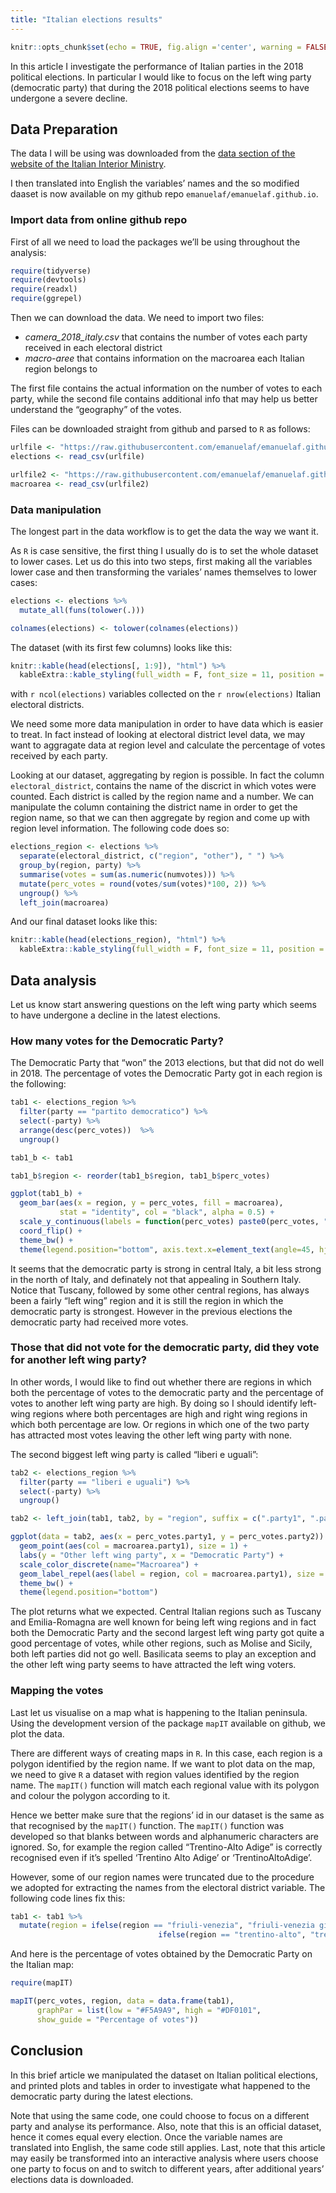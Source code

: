 ```yaml
---
title: "Italian elections results"
---
```


```r
knitr::opts_chunk$set(echo = TRUE, fig.align ='center', warning = FALSE, message = FALSE)
```

In this article I investigate the performance of Italian parties in the 2018 political elections. In particular I would like to focus on the left wing party (democratic party) that during the 2018 political elections seems to have undergone a severe decline.

## Data Preparation

The data I will be using was downloaded from the [data section of the website of the Italian Interior Ministry](http://dait.interno.gov.it/elezioni/open-data/dati-elezioni-politiche-4-marzo-2018). 

I then translated into English the variables' names and the so modified daaset is now available on my github repo `emanuelaf/emanuelaf.github.io`. 


### Import data from online github repo

First of all we need to load the packages we'll be using throughout the analysis:

```r
require(tidyverse)
require(devtools)
require(readxl)
require(ggrepel)
```

Then we can download the data. We need to import two files: 

* _camera_2018_italy.csv_ that contains the number of votes each party received in each electoral district
* _macro-aree_ that contains information on the macroarea each Italian region belongs to


The first file contains the actual information on the number of votes to each party, while the second file contains additional info that may help us better understand the "geography" of the votes.


Files can be downloaded straight from github and parsed to `R` as follows:

```r
urlfile <- "https://raw.githubusercontent.com/emanuelaf/emanuelaf.github.io/master/camera_2018_italy.csv"
elections <- read_csv(urlfile)

urlfile2 <- "https://raw.githubusercontent.com/emanuelaf/emanuelaf.github.io/master/macro-area"
macroarea <- read_csv(urlfile2)
```



### Data manipulation

The longest part in the data workflow is to get the data the way we want it. 

As `R` is case sensitive, the first thing I usually do is to set the whole dataset to lower cases. Let us do this into two steps, first making all the variables lower case and then transforming the variales' names themselves to lower cases:

```r
elections <- elections %>%
  mutate_all(funs(tolower(.)))

colnames(elections) <- tolower(colnames(elections))
```


The dataset (with its first few columns) looks like this:

```r
knitr::kable(head(elections[, 1:9]), "html") %>%
  kableExtra::kable_styling(full_width = F, font_size = 11, position = "center")
```

with `r ncol(elections)` variables collected on the `r nrow(elections)` Italian electoral districts.

We need some more data manipulation in order to have data which is easier to treat. In fact instead of looking at electoral district level data, we may want to aggragate data at region level and calculate the percentage of votes received by each party.

Looking at our dataset, aggregating by region is possible. In fact the column `electoral_district`, contains the name of the discrict in which votes were counted. Each district is called by the region name and a number. We can manipulate the column containing the district name in order to get the region name, so that we can then aggregate by region and come up with region level information. The following code does so:


```r
elections_region <- elections %>%
  separate(electoral_district, c("region", "other"), " ") %>%
  group_by(region, party) %>%
  summarise(votes = sum(as.numeric(numvotes))) %>%
  mutate(perc_votes = round(votes/sum(votes)*100, 2)) %>% 
  ungroup() %>%
  left_join(macroarea)
```

And our final dataset looks like this:

```r
knitr::kable(head(elections_region), "html") %>%
  kableExtra::kable_styling(full_width = F, font_size = 11, position = "center")
```

## Data analysis

Let us know start answering questions on the left wing party which seems to have undergone a decline in the latest elections.

### How many votes for the Democratic Party?

The Democratic Party that "won" the 2013 elections, but that did not do well in 2018. The percentage of votes the Democratic Party got in each region is the following:


```r

tab1 <- elections_region %>%
  filter(party == "partito democratico") %>%
  select(-party) %>%
  arrange(desc(perc_votes))  %>%
  ungroup()

tab1_b <- tab1

tab1_b$region <- reorder(tab1_b$region, tab1_b$perc_votes)

ggplot(tab1_b) +
  geom_bar(aes(x = region, y = perc_votes, fill = macroarea), 
           stat = "identity", col = "black", alpha = 0.5) +
  scale_y_continuous(labels = function(perc_votes) paste0(perc_votes, "%")) +
  coord_flip() +
  theme_bw() +
  theme(legend.position="bottom", axis.text.x=element_text(angle=45, hjust=1))
```

It seems that the democratic party is strong in central Italy, a bit less strong in the north of Italy, and definately not that appealing in Southern Italy. Notice that Tuscany, followed by some other central regions, has always been a fairly "left wing" region and it is still the region in which the democratic party is strongest. However in the previous elections the democratic party had received more votes.


### Those that did not vote for the democratic party, did they vote for another left wing party?

In other words, I would like to find out whether there are regions in which both the percentage of votes to the democratic party and the percentage of votes to another left wing party are high. By doing so I should identify left-wing regions where both percentages are high and right wing regions in which both percentage are low. Or regions in which one of the two party has attracted most votes leaving the other left wing party with none.

The second biggest left wing party is called "liberi e uguali":

```r

tab2 <- elections_region %>%
  filter(party == "liberi e uguali") %>%
  select(-party) %>%
  ungroup()

tab2 <- left_join(tab1, tab2, by = "region", suffix = c(".party1", ".party2")) 

ggplot(data = tab2, aes(x = perc_votes.party1, y = perc_votes.party2)) +
  geom_point(aes(col = macroarea.party1), size = 1) +
  labs(y = "Other left wing party", x = "Democratic Party") +
  scale_color_discrete(name="Macroarea") +
  geom_label_repel(aes(label = region, col = macroarea.party1), size = 3, show_guide=F) +
  theme_bw() +
  theme(legend.position="bottom")  

```

The plot returns what we expected. Central Italian regions such as Tuscany and Emilia-Romagna are well known for being left wing regions and in fact both the Democratic Party and the second largest left wing party got quite a good percentage of votes, while other regions, such as Molise and Sicily, both left parties did not go well. Basilicata seems to play an exception and the other left wing party seems to have attracted the left wing voters. 



### Mapping the votes

Last let us visualise on a map what is happening to the Italian peninsula. Using the development version of the package `mapIT` available on github, we plot the data. 


There are different ways of creating maps in `R`. In this case, each region is a polygon identified by the region name. If we want to plot data on the map, we need to give `R` a dataset with region values identified by the region name. The `mapIT()` function will match each regional value with its polygon and colour the polygon according to it. 

Hence we better make sure that the regions' id in our dataset is the same as that recognised by the `mapIT()` function. The `mapIT()` function was developed so that blanks between words and alphanumeric characters are ignored. So, for example the region called "Trentino-Alto Adige" is correctly recognised even if it's spelled 'Trentino Alto Adige' or 'TrentinoAltoAdige'.

However, some of our region names were truncated due to the procedure we adopted for extracting the names from the electoral district variable. The following code lines fix this:


```r
tab1 <- tab1 %>%
  mutate(region = ifelse(region == "friuli-venezia", "friuli-venezia giulia",
                                 ifelse(region == "trentino-alto", "trentino-alto adige", region)))
```

And here is the percentage of votes obtained by the Democratic Party on the Italian map:

```r
require(mapIT)

mapIT(perc_votes, region, data = data.frame(tab1),
      graphPar = list(low = "#F5A9A9", high = "#DF0101",
      show_guide = "Percentage of votes"))
```


## Conclusion

In this brief article we manipulated the dataset on Italian political elections, and printed plots and tables in order to investigate what happened to the democratic party during the latest elections. 


Note that using the same code, one could choose to focus on a different party and analyse its performance. Also, note that this is an official dataset, hence it comes equal every election. Once the variable names are translated into English, the same code still applies. Last, note that this article may easily be transformed into an interactive analysis where users choose one party to focus on and to switch to different years, after additional years' elections data is downloaded.

